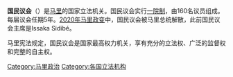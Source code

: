 '''国民议会'''（{{lang-fr|Assemblée nationale}}）是[[马里|马里]]的国家立法机关。国民议会实行[[一院制|一院制]]，由160名议员组成。每届议会任期5年。[[2020年马里政变|2020年马里政变]]中，国民议会被马里总统解散，此前国民议会主席是Issaka Sidibé。

马里宪法规定，国民议会是国家最高权力机关，享有充分的立法权、广泛的监督权和完整的自主权。

{{非洲题目|议会}}

[[Category:马里政治|Category:马里政治]]
[[Category:各国立法机构|Category:各国立法机构]]